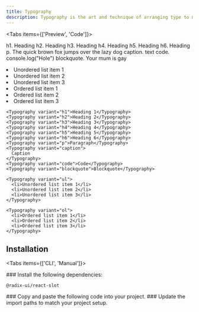 ```yaml
---
title: Typography
description: Typography is the art and technique of arranging type to make written language legible, readable, and appealing when displayed.
---
```



<Tabs items={['Preview', 'Code']}>

<Tab value='Preview' className="not-prose">

<Typography variant="h1">h1. Heading</Typography>
<Typography variant="h2">h2. Heading</Typography>
<Typography variant="h3">h3. Heading</Typography>
<Typography variant="h4">h4. Heading</Typography>
<Typography variant="h5">h5. Heading</Typography>
<Typography variant="h6">h6. Heading</Typography>
<Typography>p. The quick brown fox jumps over the lazy dog</Typography>
<Typography variant="caption" component="span">
  caption. text
</Typography>
<Typography variant="code">code. console.log("Hole")</Typography>
<Typography variant="blockquote">blockquote. Your mum is gay</Typography>

<Typography variant="ul">
  <li>Unordered list item 1</li>
  <li>Unordered list item 2</li>
  <li>Unordered list item 3</li>
</Typography>

<Typography variant="ol">
  <li>Ordered list item 1</li>
  <li>Ordered list item 2</li>
  <li>Ordered list item 3</li>
</Typography>

</Tab>

<Tab value='Code'>

```tsx
<Typography variant="h1">Heading 1</Typography>
<Typography variant="h2">Heading 2</Typography>
<Typography variant="h3">Heading 3</Typography>
<Typography variant="h4">Heading 4</Typography>
<Typography variant="h5">Heading 5</Typography>
<Typography variant="h6">Heading 6</Typography>
<Typography variant="p">Paragraph</Typography>
<Typography variant="caption">
  Caption
</Typography>
<Typography variant="code">Code</Typography>
<Typography variant="blockquote">Blockquote</Typography>

<Typography variant="ul">
  <li>Unordered list item 1</li>
  <li>Unordered list item 2</li>
  <li>Unordered list item 3</li>
</Typography>

<Typography variant="ol">
  <li>Ordered list item 1</li>
  <li>Ordered list item 2</li>
  <li>Ordered list item 3</li>
</Typography>
```

</Tab>

</Tabs>

## Installation

<Tabs items={['CLI', 'Manual']}>

<Tab value='CLI'>

<Install name="typography" />

</Tab>

<Tab value='Manual'>

<Steps>

<Step>
### Install the following dependencies:

```package-install
@radix-ui/react-slot
```

</Step>

<Step>
### Copy and paste the following code into your project.

<ComponentSource name="ui/typography.tsx" />

</Step>

<Step>
### Update the import paths to match your project setup.

</Step>

</Steps>

</Tab>

</Tabs>
